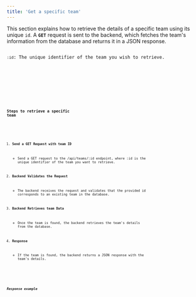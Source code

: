 ```yaml
---
title: 'Get a specific team'
---
```



This section explains how to retrieve the details of a specific team using its unique <code>id</code>.
A <code><strong>GET</strong></code> request is sent to the backend, which fetches the team&#39;s information from the
database and returns it in a JSON response.

<Code code='GET /api/teams/:id' title='Endpoint' mark='GET' />
<code>:id</code>: The unique identifier of the team you wish to retrieve.

<Tabs>
    <TabItem label='cURL'>
        <Code
            lang='sh'
            code='curl http://osticket.homestead.local/api/teams/:id -u "email:password"'
        />
    </TabItem>
    <TabItem label='PHP'>
        <Code lang='shell' code='GET /api/teams/:id' />
    </TabItem>
</Tabs>

### Steps to retrieve a specific team

<Steps>

1. <strong>Send a GET Request with team ID</strong>

    - Send a GET request to the /api/teams/:id endpoint, where :id is the unique identifier of the team you want to retrieve.

2. <strong>Backend Validates the Request</strong>

    - The backend receives the request and validates that the provided id corresponds to an existing team in the database.

3. <strong>Backend Retrieves team Data</strong>

    - Once the team is found, the backend retrieves the team's details from the database.

4. <strong>Response</strong>

    - If the team is found, the backend returns a JSON response with the team's details.

</Steps>

##### Response example

```json

```

